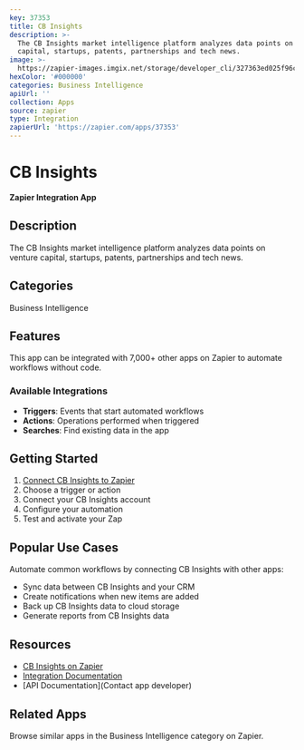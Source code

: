 ```yaml
---
key: 37353
title: CB Insights
description: >-
  The CB Insights market intelligence platform analyzes data points on venture
  capital, startups, patents, partnerships and tech news.
image: >-
  https://zapier-images.imgix.net/storage/developer_cli/327363ed025f96cba1e969c32639cfe6.png?auto=format%2Ccompress&ixlib=python-3.0.0&q=50
hexColor: '#000000'
categories: Business Intelligence
apiUrl: ''
collection: Apps
source: zapier
type: Integration
zapierUrl: 'https://zapier.com/apps/37353'
---
```

# CB Insights

**Zapier Integration App**

## Description

The CB Insights market intelligence platform analyzes data points on venture capital, startups, patents, partnerships and tech news.

## Categories

Business Intelligence

## Features

This app can be integrated with 7,000+ other apps on Zapier to automate workflows without code.

### Available Integrations

- **Triggers**: Events that start automated workflows
- **Actions**: Operations performed when triggered
- **Searches**: Find existing data in the app

## Getting Started

1. [Connect CB Insights to Zapier](https://zapier.com/apps/37353)
2. Choose a trigger or action
3. Connect your CB Insights account
4. Configure your automation
5. Test and activate your Zap

## Popular Use Cases

Automate common workflows by connecting CB Insights with other apps:

- Sync data between CB Insights and your CRM
- Create notifications when new items are added
- Back up CB Insights data to cloud storage
- Generate reports from CB Insights data

## Resources

- [CB Insights on Zapier](https://zapier.com/apps/37353)
- [Integration Documentation](https://zapier.com/apps/37353/integrations)
- [API Documentation](Contact app developer)

## Related Apps

Browse similar apps in the Business Intelligence category on Zapier.
